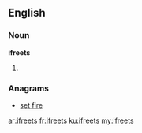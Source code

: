 ==English==

===Noun===
'''ifreets'''

# {{plural of|[[ifreet]]}}

===Anagrams===
* [[set fire#English|set fire]]

[[ar:ifreets]]
[[fr:ifreets]]
[[ku:ifreets]]
[[my:ifreets]]